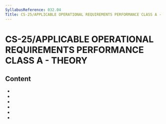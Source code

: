 ```yaml
---
SyllabusReference: 032.04
Title: CS-25/APPLICABLE OPERATIONAL REQUIREMENTS PERFORMANCE CLASS A - THEORY
---
```


# CS-25/APPLICABLE OPERATIONAL REQUIREMENTS PERFORMANCE CLASS A - THEORY

## Content

- <Link href="032.04.01" />
- <Link href="032.04.02" />
- <Link href="032.04.03" />
- <Link href="032.04.04" />
- <Link href="032.04.05" />
- <Link href="032.04.06" />
